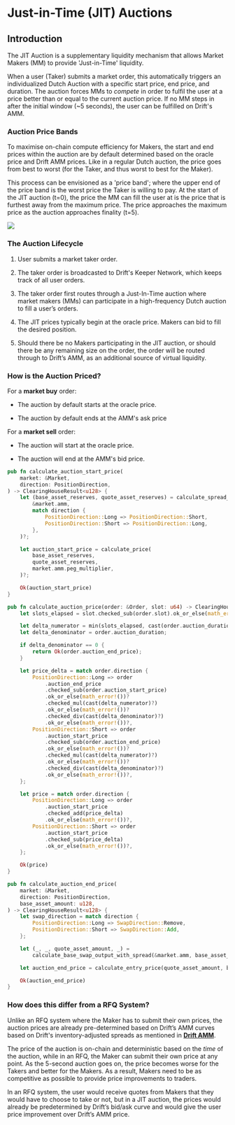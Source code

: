 # Just-in-Time (JIT) Auctions

## Introduction

The JIT Auction is a supplementary liquidity mechanism that allows Market Makers (MM) to provide 'Just-in-Time' liquidity.

When a user (Taker) submits a market order, this automatically triggers an individualized Dutch Auction with a specific start price, end price, and duration. The auction forces MMs to _compete_ in order to fulfil the user at a price better than or equal to the current auction price. If no MM steps in after the initial window (\~5 seconds), the user can be fulfilled on Drift's AMM.

### Auction Price Bands

To maximise on-chain compute efficiency for Makers, the start and end prices within the auction are by default determined based on the oracle price and Drift AMM prices. Like in a regular Dutch auction, the price goes from best to worst (for the Taker, and thus worst to best for the Maker).

This process can be envisioned as a 'price band'; where the upper end of the price band is the worst price the Taker is willing to pay. At the start of the JIT auction (t=0), the price the MM can fill the user at is the price that is furthest away from the maximum price. The price approaches the maximum price as the auction approaches finality (t=5).

![](public/assets/JimBEtbqL18M-3-XNk4pH_image.png)

### The Auction Lifecycle

1.  User submits a market taker order.

2.  The taker order is broadcasted to Drift's Keeper Network, which keeps track of all user orders. 

3.  The taker order first routes through a Just-In-Time auction where market makers (MMs) can participate in a high-frequency Dutch auction to fill a user’s orders.

4.  The JIT prices typically begin at the oracle price. Makers can bid to fill the desired position.

5.  Should there be no Makers participating in the JIT auction, or should there be any remaining size on the order, the order will be routed through to Drift’s AMM, as an additional source of virtual liquidity.

### How is the Auction Priced?

For a **market buy** order:

-   The auction by default starts at the oracle price.

-   The auction by default ends at the AMM's ask price

For a **market sell** order:

-   The auction will start at the oracle price.

-   The auction will end at the AMM's bid price.



```rust 
pub fn calculate_auction_start_price(
    market: &Market,
    direction: PositionDirection,
) -> ClearingHouseResult<u128> {
    let (base_asset_reserves, quote_asset_reserves) = calculate_spread_reserves(
        &market.amm,
        match direction {
            PositionDirection::Long => PositionDirection::Short,
            PositionDirection::Short => PositionDirection::Long,
        },
    )?;

    let auction_start_price = calculate_price(
        base_asset_reserves,
        quote_asset_reserves,
        market.amm.peg_multiplier,
    )?;

    Ok(auction_start_price)
}
```

```rust 
pub fn calculate_auction_price(order: &Order, slot: u64) -> ClearingHouseResult<u128> {
    let slots_elapsed = slot.checked_sub(order.slot).ok_or_else(math_error!())?;

    let delta_numerator = min(slots_elapsed, cast(order.auction_duration)?);
    let delta_denominator = order.auction_duration;

    if delta_denominator == 0 {
        return Ok(order.auction_end_price);
    }

    let price_delta = match order.direction {
        PositionDirection::Long => order
            .auction_end_price
            .checked_sub(order.auction_start_price)
            .ok_or_else(math_error!())?
            .checked_mul(cast(delta_numerator)?)
            .ok_or_else(math_error!())?
            .checked_div(cast(delta_denominator)?)
            .ok_or_else(math_error!())?,
        PositionDirection::Short => order
            .auction_start_price
            .checked_sub(order.auction_end_price)
            .ok_or_else(math_error!())?
            .checked_mul(cast(delta_numerator)?)
            .ok_or_else(math_error!())?
            .checked_div(cast(delta_denominator)?)
            .ok_or_else(math_error!())?,
    };

    let price = match order.direction {
        PositionDirection::Long => order
            .auction_start_price
            .checked_add(price_delta)
            .ok_or_else(math_error!())?,
        PositionDirection::Short => order
            .auction_start_price
            .checked_sub(price_delta)
            .ok_or_else(math_error!())?,
    };

    Ok(price)
}
```

```rust
pub fn calculate_auction_end_price(
    market: &Market,
    direction: PositionDirection,
    base_asset_amount: u128,
) -> ClearingHouseResult<u128> {
    let swap_direction = match direction {
        PositionDirection::Long => SwapDirection::Remove,
        PositionDirection::Short => SwapDirection::Add,
    };

    let (_, _, quote_asset_amount, _) =
        calculate_base_swap_output_with_spread(&market.amm, base_asset_amount, swap_direction)?;

    let auction_end_price = calculate_entry_price(quote_asset_amount, base_asset_amount)?;

    Ok(auction_end_price)
}

```

### How does this differ from a RFQ System?

Unlike an RFQ system where the Maker has to submit their own prices, the auction prices are already pre-determined based on Drift’s AMM curves based on Drift's inventory-adjusted spreads as mentioned in [**Drift AMM**](pages/about-v2/drift-amm.mdx).

The price of the auction is on-chain and deterministic based on the _time_ of the auction, while in an RFQ, the Maker can submit their own price at any point. As the 5-second auction goes on, the price becomes worse for the Takers and better for the Makers. As a result, Makers need to be as competitive as possible to provide price improvements to traders.

In an RFQ system, the user would receive quotes from Makers that they would have to choose to take or not, but in a JIT auction, the prices would already be predetermined by Drift’s bid/ask curve and would give the user price improvement over Drift’s AMM price.
